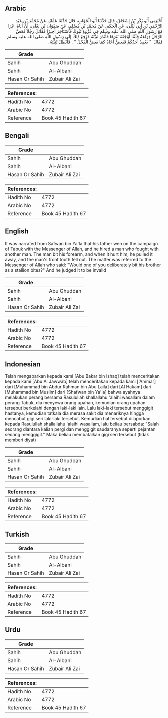 ## Arabic


<div dir="rtl" lang="ar" style={{fontSize:'larger',backgroundColor:'#f8f9fa',padding:20}}>
أَخْبَرَنِي أَبُو بَكْرِ بْنُ إِسْحَاقَ، قَالَ حَدَّثَنَا أَبُو الْجَوَّابِ، قَالَ حَدَّثَنَا عَمَّارٌ، عَنْ مُحَمَّدِ بْنِ عَبْدِ الرَّحْمَنِ بْنِ أَبِي لَيْلَى، عَنِ الْحَكَمِ، عَنْ مُحَمَّدِ بْنِ مُسْلِمٍ، عَنْ صَفْوَانَ بْنِ يَعْلَى، أَنَّ أَبَاهُ، غَزَا مَعَ رَسُولِ اللَّهِ صلى الله عليه وسلم فِي غَزْوَةِ تَبُوكَ فَاسْتَأْجَرَ أَجِيرًا فَقَاتَلَ رَجُلاً فَعَضَّ الرَّجُلُ ذِرَاعَهُ فَلَمَّا أَوْجَعَهُ نَتَرَهَا فَأَنْدَرَ ثَنِيَّتَهُ فَرُفِعَ ذَلِكَ إِلَى رَسُولِ اللَّهِ صلى الله عليه وسلم فَقَالَ ‏ "‏ يَعْمِدُ أَحَدُكُمْ فَيَعَضُّ أَخَاهُ كَمَا يَعَضُّ الْفَحْلُ ‏"‏ ‏.‏ فَأَبْطَلَ ثَنِيَّتَهُ ‏.‏
</div>
<div style={{backgroundColor:'#f8f9fa',padding:20, marginBottom: 10}}><table> <thead> <tr> <th>Grade</th> <th></th> </tr> </thead> <tbody> <tr><td>Sahih</td><td>Abu Ghuddah</td></tr><tr><td>Sahih</td><td>Al-Albani</td></tr><tr><td>Hasan Or Sahih</td><td>Zubair Ali Zai</td></tr></tbody></table><table> <thead> <tr> <th>References:</th> <th></th> </tr> </thead> <tbody><tr><td>Hadith No</td><td>4772</td></tr><tr><td>Arabic No</td><td>4772</td></tr><tr><td>Reference</td><td>Book 45 Hadith 67</td></tr></tbody></table></div>

## Bengali


<div dir="ltr" lang="bn" style={{fontSize:'larger',backgroundColor:'#f8f9fa',padding:20}}>

</div>
<div style={{backgroundColor:'#f8f9fa',padding:20, marginBottom: 10}}><table> <thead> <tr> <th>Grade</th> <th></th> </tr> </thead> <tbody> <tr><td>Sahih</td><td>Abu Ghuddah</td></tr><tr><td>Sahih</td><td>Al-Albani</td></tr><tr><td>Hasan Or Sahih</td><td>Zubair Ali Zai</td></tr></tbody></table><table> <thead> <tr> <th>References:</th> <th></th> </tr> </thead> <tbody><tr><td>Hadith No</td><td>4772</td></tr><tr><td>Arabic No</td><td>4772</td></tr><tr><td>Reference</td><td>Book 45 Hadith 67</td></tr></tbody></table></div>

## English


<div dir="ltr" lang="en" style={{fontSize:'larger',backgroundColor:'#f8f9fa',padding:20}}>
It was narrated from Safwan bin Ya'la that:his father wen on the campaign of Tabuk with the Messenger of Allah, and he hired a man who fought with another man. The man bit his forearm, and when it hurt him, he pulled it away, and the man's front tooth fell out. The matter was referred to the Messenger of Allah who said: "Would one of you deliberately bit his brother as a stallion bites?" And he judged it to be invalid
</div>
<div style={{backgroundColor:'#f8f9fa',padding:20, marginBottom: 10}}><table> <thead> <tr> <th>Grade</th> <th></th> </tr> </thead> <tbody> <tr><td>Sahih</td><td>Abu Ghuddah</td></tr><tr><td>Sahih</td><td>Al-Albani</td></tr><tr><td>Hasan Or Sahih</td><td>Zubair Ali Zai</td></tr></tbody></table><table> <thead> <tr> <th>References:</th> <th></th> </tr> </thead> <tbody><tr><td>Hadith No</td><td>4772</td></tr><tr><td>Arabic No</td><td>4772</td></tr><tr><td>Reference</td><td>Book 45 Hadith 67</td></tr></tbody></table></div>

## Indonesian


<div dir="ltr" lang="id" style={{fontSize:'larger',backgroundColor:'#f8f9fa',padding:20}}>
Telah mengabarkan kepada kami [Abu Bakar bin Ishaq] telah menceritakan kepada kami [Abu Al Jawwab] telah menceritakan kepada kami ['Ammar] dari [Muhammad bin Abdur Rahman bin Abu Laila] dari [Al Hakam] dari [Muhammad bin Muslim] dari [Shafwan bin Ya'la] bahwa ayahnya melakukan perang bersama Rasulullah shallallahu 'alaihi wasallam dalam perang Tabuk, dia menyewa orang upahan, kemudian orang upahan tersebut berkelahi dengan laki-laki lain. Lalu laki-laki tersebut menggigit hastanya, kemudian tatkala dia merasa sakit dia menariknya hingga mencabut gigi seri laki-laki tersebut. Kemudian hal tersebut dilaporkan kepada Rasulullah shallallahu 'alaihi wasallam, lalu beliau bersabda: "Salah seorang diantara kalian pergi dan menggigit saudaranya seperti pejantan sedang menggigit." Maka beliau membatalkan gigi seri tersebut (tidak memberi diyat)
</div>
<div style={{backgroundColor:'#f8f9fa',padding:20, marginBottom: 10}}><table> <thead> <tr> <th>Grade</th> <th></th> </tr> </thead> <tbody> <tr><td>Sahih</td><td>Abu Ghuddah</td></tr><tr><td>Sahih</td><td>Al-Albani</td></tr><tr><td>Hasan Or Sahih</td><td>Zubair Ali Zai</td></tr></tbody></table><table> <thead> <tr> <th>References:</th> <th></th> </tr> </thead> <tbody><tr><td>Hadith No</td><td>4772</td></tr><tr><td>Arabic No</td><td>4772</td></tr><tr><td>Reference</td><td>Book 45 Hadith 67</td></tr></tbody></table></div>

## Turkish


<div dir="ltr" lang="tr" style={{fontSize:'larger',backgroundColor:'#f8f9fa',padding:20}}>

</div>
<div style={{backgroundColor:'#f8f9fa',padding:20, marginBottom: 10}}><table> <thead> <tr> <th>Grade</th> <th></th> </tr> </thead> <tbody> <tr><td>Sahih</td><td>Abu Ghuddah</td></tr><tr><td>Sahih</td><td>Al-Albani</td></tr><tr><td>Hasan Or Sahih</td><td>Zubair Ali Zai</td></tr></tbody></table><table> <thead> <tr> <th>References:</th> <th></th> </tr> </thead> <tbody><tr><td>Hadith No</td><td>4772</td></tr><tr><td>Arabic No</td><td>4772</td></tr><tr><td>Reference</td><td>Book 45 Hadith 67</td></tr></tbody></table></div>

## Urdu


<div dir="rtl" lang="ur" style={{fontSize:'larger',backgroundColor:'#f8f9fa',padding:20}}>

</div>
<div style={{backgroundColor:'#f8f9fa',padding:20, marginBottom: 10}}><table> <thead> <tr> <th>Grade</th> <th></th> </tr> </thead> <tbody> <tr><td>Sahih</td><td>Abu Ghuddah</td></tr><tr><td>Sahih</td><td>Al-Albani</td></tr><tr><td>Hasan Or Sahih</td><td>Zubair Ali Zai</td></tr></tbody></table><table> <thead> <tr> <th>References:</th> <th></th> </tr> </thead> <tbody><tr><td>Hadith No</td><td>4772</td></tr><tr><td>Arabic No</td><td>4772</td></tr><tr><td>Reference</td><td>Book 45 Hadith 67</td></tr></tbody></table></div>